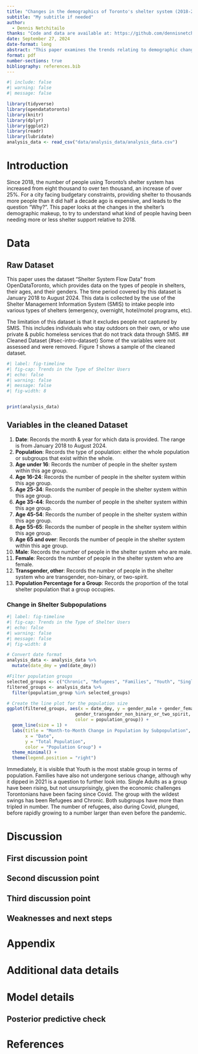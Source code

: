 ```yaml
---
title: "Changes in the demographics of Toronto's shelter system (2018-2024)"
subtitle: "My subtitle if needed"
author: 
  - Dennis Netchitailo
thanks: "Code and data are available at: https://github.com/dennisnetchitailo/Toronto-Shelter-Demographic-Changes"
date: September 27, 2024
date-format: long
abstract: "This paper examines the trends relating to demographic changes in Toronto's shelter system from 2018 to 2024, using publically-accesible data from OpenDataToronto."
format: pdf
number-sections: true
bibliography: references.bib
---
```


```r
#| include: false
#| warning: false
#| message: false

library(tidyverse)
library(opendatatoronto)
library(knitr)
library(dplyr)
library(ggplot2)
library(readr)
library(lubridate)
analysis_data <- read_csv("data/analysis_data/analysis_data.csv")

```


# Introduction

Since 2018, the number of people using Toronto's shelter system has increased from eight thousand to over ten thousand, an increase of over 25%. For a city facing budgetary constraints, providing shelter to thousands more people than it did half a decade ago is expensive, and leads to the question "Why?". This paper looks at the changes in the shelter's demographic makeup, to try to understand what kind of people having been needing more or less shelter support relative to 2018. 


# Data {#sec-data}

## Raw Dataset {#sec-intro-dataset} 
This paper uses the dataset "Shelter System Flow Data" from OpenDataToronto, which provides data on the types of people in shelters, their ages, and their genders. The time period covered by this dataset is January 2018 to August 2024. This data is collected by the use of the Shelter Management Information System (SMIS) to intake people into various types of shelters (emergency, overnight, hotel/motel programs, etc). 

The limitation of this dataset is that it excludes people not captured by SMIS. This includes individuals who stay outdoors on their own, or who use private & public homeless services that do not track data through SMIS. 
## Cleaned Dataset {#sec-intro-dataset} 
Some of the variables were not assessed and were removed. 
Figure *1* shows a sample of the cleaned dataset.

```r
#| label: fig-timeline
#| fig-cap: Trends in the Type of Shelter Users 
#| echo: false
#| warning: false
#| message: false
#| fig-width: 8


print(analysis_data)

```

## Variables in the cleaned Dataset {#sec-variables}
1. **Date**: Records the month & year for which data is provided. The range   
is from January 2018 to August 2024. 
2. **Population**: Records the type of population: either the whole population 
or subgroups that exist within the whole. 
3. **Age under 16**: Records the number of people in the shelter system within 
this age group. 
4. **Age 16-24**: Records the number of people in the shelter system within 
this age group. 
5. **Age 25-34**: Records the number of people in the shelter system within 
this age group. 
6. **Age 35-44**: Records the number of people in the shelter system within 
this age group. 
7. **Age 45-54**: Records the number of people in the shelter system within 
this age group. 
8. **Age 55-65**: Records the number of people in the shelter system within 
this age group. 
9. **Age 65 and over**: Records the number of people in the shelter system within 
this age group. 
10. **Male**: Records the number of people in the shelter system who are male. 
11. **Female**: Records the number of people in the shelter system who are female.
12. **Transgender, other**: Records the number of people in the shelter system who are transgender, non-binary, or two-spirit. 
13. **Population Percentage for a Group**: Records the proportion of the total shelter population that a group occupies. 


### Change in Shelter Subpopulations {#sec-timeline}
```r
#| label: fig-timeline
#| fig-cap: Trends in the Type of Shelter Users 
#| echo: false
#| warning: false
#| message: false
#| fig-width: 8

# Convert date format
analysis_data <- analysis_data %>%
  mutate(date_dmy = ymd(date_dmy))

#Filter population groups
selected_groups <- c("Chronic", "Refugees", "Families", "Youth", "Single Adult", "Non-refugees")
filtered_groups <- analysis_data %>%
  filter(population_group %in% selected_groups)

# Create the line plot for the population size 
ggplot(filtered_groups, aes(x = date_dmy, y = gender_male + gender_female + 
                          gender_transgender_non_binary_or_two_spirit, 
                          color = population_group)) +
  geom_line(size = 1) +
  labs(title = "Month-to-Month Change in Population by Subpopulation",
       x = "Date",
       y = "Total Population",
       color = "Population Group") +
  theme_minimal() +
  theme(legend.position = "right")
```

Immediately, it is visible that Youth is the most stable group in terms of population. Families have also not undergone serious change, although why it dipped in 2021 is a question to further look into. Single Adults as a group have been rising, but not unsurprisingly, given the economic challenges Torontonians have been facing since Covid. The group with the wildest swings has been Refugees and Chronic. Both subgroups have more than tripled in number. The number of refugees, also during Covid, plunged, before rapidly growing to a number larger than even before the pandemic. 


# Discussion

## First discussion point {#sec-first-point}


## Second discussion point

## Third discussion point

## Weaknesses and next steps


\newpage

\appendix

# Appendix {-}


# Additional data details

# Model details {#sec-model-details}

## Posterior predictive check

\newpage


# References


